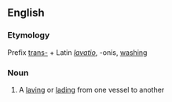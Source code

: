==English==

===Etymology===
Prefix [[trans-]] + Latin ''[[lavatio]]'', -onis, [[wash]]ing

===Noun===
{{en-noun}}

# {{label|en|obsolete|nautical}} A [[laving]] or [[lading]] from one vessel to another